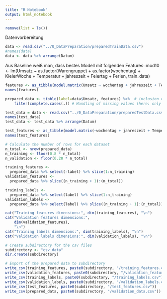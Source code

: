 ```yaml
---
title: "R Notebook"
output: html_notebook
---
```

```r
remove(list = ls())
```

Datenvorbereitung
```r
data <- read.csv("../0_DataPreparation/preparedTrainData.csv")
#names(data)
data <- data %>% arrange(Datum)
```
Aus Baseline weiß man, dass bestes Modell mit folgenden Features:
mod10 <- lm(Umsatz ~ as.factor(Warengruppe) +  as.factor(wochentag) + KielerWoche + Temperatur + jahreszeit + Feiertag + Ferien, train_data)
```r
features <- as_tibble(model.matrix(Umsatz ~ wochentag + jahreszeit + Temperatur + Warengruppe + KielerWoche + Feiertag + Ferien, data))
names(features)
```

```r
prepared_data <- tibble(label=data$Umsatz, features) %>%  # inclusion of the dependent variable ('label')
    filter(complete.cases(.)) # Handling of missing values (here: only keeping rows without missing values)
```

```r
test_data = data <- read.csv("../0_DataPreparation/preparedTestData.csv")
names(test_data)
test_data <- test_data %>% arrange(Datum)

test_features <- as_tibble(model.matrix(~wochentag + jahreszeit + Temperatur + Warengruppe + KielerWoche + Feiertag + Ferien + id, test_data))
names(test_features)
```


```r
# Calculate the number of rows for each dataset
n_total <- nrow(prepared_data)
n_training <- floor(0.8 * n_total)
n_validation <- floor(0.20 * n_total)
```

```r
training_features <-
  prepared_data %>% select(-label) %>% slice(1:n_training)
validation_features <-
  prepared_data %>% slice((n_training + 1):(n_total))

training_labels <-
  prepared_data %>% select(label) %>% slice(1:n_training)
validation_labels <-
  prepared_data %>% select(label) %>% slice((n_training + 1):(n_total))
```

```r
cat("Training features dimensions:", dim(training_features), "\n")
cat("Validation features dimensions:",
    dim(validation_features),
    "\n")
cat("Training labels dimensions:", dim(training_labels), "\n")
cat("Validation labels dimensions:", dim(validation_labels), "\n")

```

```r
# Create subdirectory for the csv files
subdirectory <- "csv_data"
dir.create(subdirectory)

# Export of the prepared data to subdirectory
write_csv(training_features, paste0(subdirectory, "/training_features.csv"))
write_csv(validation_features, paste0(subdirectory, "/validation_features_withlabel.csv"))
write_csv(training_labels, paste0(subdirectory, "/training_labels.csv"))
write_csv(validation_labels, paste0(subdirectory, "/validation_labels.csv"))
write_csv(test_features, paste0(subdirectory, "/test_features.csv"))
write_csv(prepared_data, paste0(subdirectory, "/validation_data.csv"))
```

